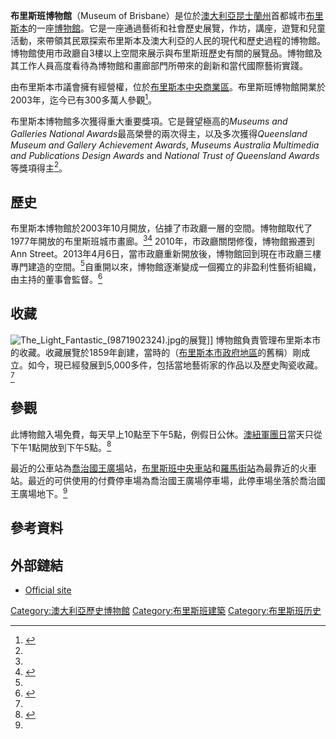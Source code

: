 {{Infobox museum
| name                = [[布里斯班博物館|布里斯本博物館]]
| logo = 
| image               = Brisbane Town Hall.jpg
| caption             = [[布里斯班市政廳|布里斯本市政廳]], 布里斯本博物館駐紮地
| map_type = 
| latitude = 
| former_name = 
| established         = {{Start date|2003|10|}}<ref name="About">{{cite web|title=About|url=http://www.museumofbrisbane.com.au/about/|publisher=Museum of Brisbane|accessdate=13 November 2017|author=|date=|language=en|archive-date=2015-10-27|archive-url=https://web.archive.org/web/20151027114128/http://www.museumofbrisbane.com.au/about/|dead-url=no}}</ref>。
| location            = Brisbane City Hall, King George Square 
| type                = 歷史博物館
| key_holdings        = 
| collections         = 
| collection_size     = 5,000<ref name="About"/>
| visitors            = 300萬人以上
| director            = Renai Grace<ref name="About"/>
| curator             = Phil Manning<ref name="About"/>
| publictransit       = King George Square busway station <ref name=":0">{{Cite web|url=http://www.museumofbrisbane.com.au/visit/|title=Visit us – Museum of Brisbane|accessdate=2017-11-13|author=|date=|work=www.museumofbrisbane.com.au|publisher=|language=en|archive-date=2017-11-13|archive-url=https://web.archive.org/web/20171113170811/http://www.museumofbrisbane.com.au/visit/|dead-url=no}}</ref>
| website             = {{URL|www.museumofbrisbane.com.au}}
| imagesize           = 300
}}{{NoteTA
|1=zh:布里斯本;zh-cn:布里斯班;zh-hk:布里斯班;zh-tw:布里斯本;
}}'''布里斯班博物館'''（Museum of Brisbane）是位於[[澳大利亞|澳大利亞]][[昆士蘭州|昆士蘭州]]首都城市[[布里斯班|布里斯本]]的一座[[博物館|博物館]]。它是一座通過藝術和社會歷史展覽，作坊，講座，遊覽和兒童活動，來帶領其民眾探索布里斯本及澳大利亞的人民的現代和歷史過程的博物館。博物館使用市政廳自3樓以上空間來展示與布里斯班歷史有關的展覽品。博物館及其工作人員高度看待為博物館和畫廊部門所帶來的創新和當代國際藝術實踐。

由布里斯本市議會擁有經營權，位於[[布里斯本中央商業區|布里斯本中央商業區]]。布里斯班博物館開業於2003年，迄今已有300多萬人參觀<ref name="About">{{cite web|title=About|url=http://www.museumofbrisbane.com.au/about/|publisher=Museum of Brisbane|accessdate=13 November 2017|author=|date=|language=en}}</ref>。

布里斯本博物館多次獲得重大重要獎項。它是聲望極高的''Museums and Galleries National Awards''最高榮譽的兩次得主，以及多次獲得''Queensland Museum and Gallery Achievement Awards'', ''Museums Australia Multimedia and Publications Design Awards'' and ''National Trust of Queensland Awards'' 等獎項得主<ref name="About" />。

==歷史==
布里斯本博物館於2003年10月開放，佔據了市政廳一層的空間。博物館取代了1977年開放的布里斯班城市畫廊。<ref name="About" /><ref>{{Cite web|url=http://vernonsystems.com/?option=com_content&view=article&id=115:museumofbrisbane&catid=21:client-articles&Itemid=82|title=Vernon Systems - Manage collections. Create connections.|accessdate=2017-11-13|author=|date=|work=Vernon Systems|publisher=|language=en|archive-date=2017-11-13|archive-url=https://web.archive.org/web/20171113165714/http://vernonsystems.com/?option=com_content&view=article&id=115%3Amuseumofbrisbane&catid=21%3Aclient-articles&Itemid=82|dead-url=no}}</ref> 2010年，市政廳關閉修復，博物館搬遷到Ann Street。2013年4月6日，當市政廳重新開放後，博物館回到現在市政廳三樓專門建造的空間。<ref name="About" />自重開以來，博物館逐漸變成一個獨立的非盈利性藝術組織，由{{En-link|Sallyanne Atkinson|Sallyanne Atkinson}}主持的董事會監督。<ref>{{Cite news|url=http://www.museumofbrisbane.com.au/wp-content/uploads/2013/10/Overview-media-release-FINAL.pdf|title=Museum of Brisbane|author=|date=|work=|accessdate=http://www.museumofbrisbane.com.au/wp-content/uploads/2013/10/Overview-media-release-FINAL.pdf|language=en|archive-url=https://web.archive.org/web/20180326231556/http://museumofbrisbane.com.au/wp-content/uploads/2013/10/Overview-media-release-FINAL.pdf|archive-date=2018-03-26|dead-url=yes}}</ref>

==收藏==
[[File:The_Light_Fantastic_(9871902324).jpg|thumb]]的展覽]]
博物館負責管理布里斯本市的收藏。收藏展覽於1859年創建，當時的{{le|布里斯本鎮|Town of Brisbane}}（[[布里斯本市政府|布里斯本市政府地區]]的舊稱）剛成立。如今，現已經發展到5,000多件，包括當地藝術家的作品以及歷史陶瓷收藏。<ref name="About" />

==參觀==
此博物館入場免費，每天早上10點至下午5點，例假日公休。[[澳紐軍團日|澳紐軍團日]]當天只從下午1點開放到下午5點。<ref name=":0">{{Cite web|url=http://www.museumofbrisbane.com.au/visit/|title=Visit us – Museum of Brisbane|accessdate=2017-11-13|author=|date=|work=www.museumofbrisbane.com.au|publisher=|language=en}}</ref>

最近的公車站為[[乔治王广场_(布里斯班)|喬治國王廣場]]站，[[布里斯班中央車站|布里斯班中央車站]]和[[羅馬街站|羅馬街站]]為最靠近的火車站。最近的可供使用的付費停車場為喬治國王廣場停車場，此停車場坐落於喬治國王廣場地下。<ref name=":0" />

==參考資料==
{{reflist}}

==外部鏈結==
{{Commons category inline}}
*[http://www.museumofbrisbane.com.au/ Official site] {{Wayback|url=http://www.museumofbrisbane.com.au/ |date=20151225133343 }}

[[Category:澳大利亞歷史博物館|Category:澳大利亞歷史博物館]]
[[Category:布里斯班建築|Category:布里斯班建築]]
[[Category:布里斯班历史|Category:布里斯班历史]]